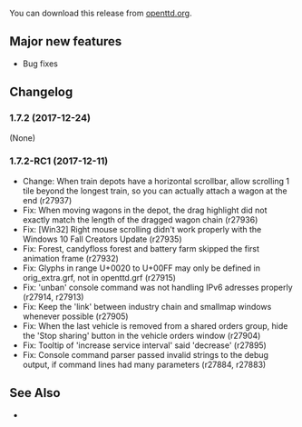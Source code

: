 {{en/-}}
{{en/OTTDVersions}}

{{en/Release|prev=OpenTTD 1.7.1|next=OpenTTD 1.8.0|date=2017-12-24}}

You can download this release from [https://www.openttd.org/downloads/openttd-releases/latest.html openttd.org].

==Major new features==
* Bug fixes

==Changelog==
===1.7.2 (2017-12-24)===
(None)

===1.7.2-RC1 (2017-12-11)===
*Change: When train depots have a horizontal scrollbar, allow scrolling 1 tile beyond the longest train, so you can actually attach a wagon at the end (r27937)
*Fix: When moving wagons in the depot, the drag highlight did not exactly match the length of the dragged wagon chain (r27936)
*Fix: [Win32] Right mouse scrolling didn't work properly with the Windows 10 Fall Creators Update {{en/Flyspray|6629}} (r27935)
*Fix: Forest, candyfloss forest and battery farm skipped the first animation frame {{en/Flyspray|6639}} (r27932)
*Fix: Glyphs in range U+0020 to U+00FF may only be defined in orig_extra.grf, not in openttd.grf {{en/Flyspray|6620}} (r27915)
*Fix: 'unban' console command was not handling IPv6 adresses properly (r27914, r27913)
*Fix: Keep the 'link' between industry chain and smallmap windows whenever possible {{en/Flyspray|6585}} (r27905)
*Fix: When the last vehicle is removed from a shared orders group, hide the 'Stop sharing' button in the vehicle orders window {{en/Flyspray|6593}} (r27904)
*Fix: Tooltip of 'increase service interval' said 'decrease' {{en/Flyspray|6606}} (r27895)
*Fix: Console command parser passed invalid strings to the debug output, if command lines had many parameters {{en/Flyspray|6576}} (r27884, r27883)

==See Also==
<!--* {{Forum|topic=74566|Forum topic for 1.6.0-RC1}}-->
* {{en/OTTDNewsArticle|231|The 1.7.2-RC1 news article}}